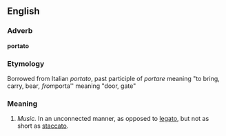 ==English==

===Adverb===
'''portato'''

===Etymology===
Borrowed from Italian ''portato'', past participle of ''portare'' meaning "to bring, carry, bear'', from ''porta'' meaning "door, gate"

===Meaning===
#''Music.'' In an unconnected manner, as opposed to [[legato]], but not as short as [[staccato]].